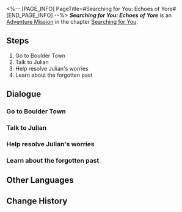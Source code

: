 <%-- [PAGE_INFO]
PageTitle=#Searching for You: Echoes of Yore#
[END_PAGE_INFO] --%>
{{Stub|Dialogue.}}
{{Mission Infobox
|id            = 2001301
|title         = 
|image         = <!--Mission Searching for You Echoes of Yore.png-->
|type          = Adventure
|event_name    = 
|chapter       = Searching for You
|requirements  = [[Adventure Mission]] ''[[Searching for You: Of Snow and Sun]]'' completed
|summary       = <!--official mission summary from Fate's Atlas-->
|characters    = Trailblazer
|startLocation = [[<!--starting world-->]] - [[<!--starting area-->]]
|world         = <!--starting world-->
|area          = <!--starting area-->
|prev          = Searching for You: Of Snow and Sun
|next          = 
|rewards       = Trailblaze EXP*100; Stellar Jade*10; Traveler's Guide*4; Credit*20,000
}}
'''''Searching for You: Echoes of Yore''''' is an [[Adventure Mission]] in the chapter [[Searching for You]].

==Steps==
# Go to Boulder Town
# Talk to Julian
# Help resolve Julian's worries
# Learn about the forgotten past

<!--
==Gameplay Notes==

--><!--
==Trial Character==

-->
==Dialogue==
{{Stub Dialogue}}
===Go to Boulder Town{{subst:void|<!--200130101-->}}===
{{Mission Description|type=adventure|location=<!--to be added-->|According to the robot's navigation plan, your next journey starts from Boulder Town. Hearing that, you cannot help but think of old friends...}}
{{Dialogue Start}}
:{{tx}}
{{Dialogue End}}

===Talk to Julian{{subst:void|<!--200130102-->}}===
{{Mission Description|type=adventure|location=<!--to be added-->|update|Knowing that you are going to meet with your old friends in the Moles, you feel a rush of excitement &mdash; as well as a pang of regret... If you knew you were coming, you'd have brought a few more exercise books...}}
{{Dialogue Start}}
:{{tx}}
{{Dialogue End}}

===Help resolve Julian's worries{{subst:void|<!--200130103-->}}===
{{Mission Description|type=adventure|location=<!--to be added-->|update|Julian has been scared to death. Just what could have caused all of this...?}}
{{Dialogue Start}}
:{{tx}}
{{Dialogue End}}

===Learn about the forgotten past{{subst:void|<!--200130104-->}}===
{{Mission Description|type=adventure|location=<!--to be added-->|update|Having learned about Belobog's past, Julian's worries have subsided. You decide to bid him farewell... It's time for Julian to get back to class!}}
{{Dialogue Start}}
:{{tx}}
{{Dialogue End}}

==Other Languages==
{{Other Languages
|en   = Searching for You: Echoes of Yore
|zhs  = 寻人记•旧日重现
|zht  = 尋人記•舊日重現
|ja   = 人探し・甦る過去
|ko   = 은하열차는 사랑을 싣고•과거의 재현
|es   = Caras conocidas: memorias del pasado
|fr   = À ta recherche : Souvenirs du passé
|ru   = В поисках себя: Отголоски былого
|th   = บันทึกตามหาคน: วันวานที่หวนคืน
|vi   = Nhật Ký Tìm Người - Ngày Xưa Tái Hiện
|de   = Suche nach Dir: Alte Erinnerungen
|id   = Mencari Orang: Gema Masa Lalu
|pt   = Procurando por Você: Ecos de Outrora
}}

==Change History==
{{Change History|3.0}}
